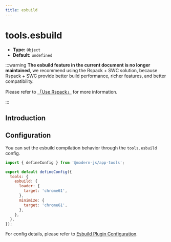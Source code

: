 ```yaml
---
title: esbuild
---
```


# tools.esbuild

- **Type:** `Object`
- **Default:** `undefined`

:::warning
**The esbuild feature in the current document is no longer maintained**, we recommend using the Rspack + SWC solution, because Rspack + SWC provide better build performance, richer features, and better compatibility.

Please refer to [「Use Rspack」](/guides/advanced-features/rspack-start.html) for more information.

:::

## Introduction


<Esbuild />

## Configuration

You can set the esbuild compilation behavior through the `tools.esbuild` config.

```js title="modern.config.ts"
import { defineConfig } from '@modern-js/app-tools';

export default defineConfig({
  tools: {
    esbuild: {
      loader: {
        target: 'chrome61',
      },
      minimize: {
        target: 'chrome61',
      },
    },
  },
});
```

For config details, please refer to [Esbuild Plugin Configuration](/guides/rsbuild-plugins/plugin-esbuild.html#config).
